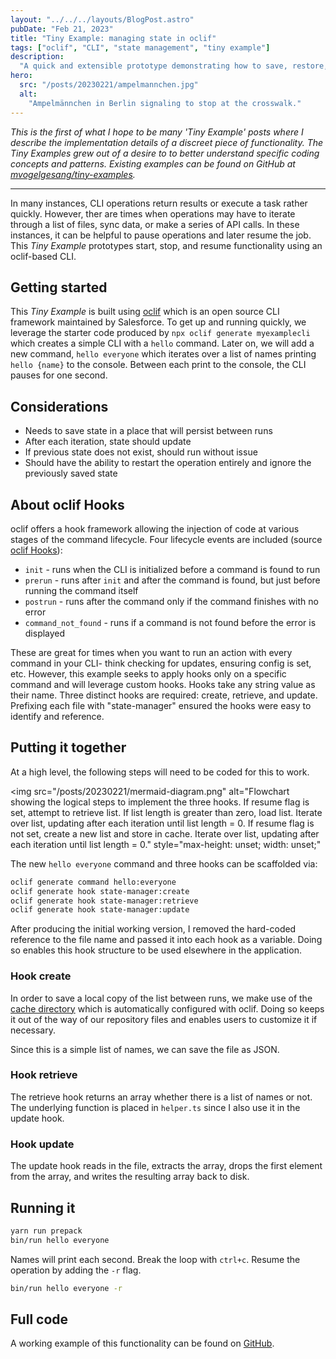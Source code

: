 ```yaml
---
layout: "../../../layouts/BlogPost.astro"
pubDate: "Feb 21, 2023"
title: "Tiny Example: managing state in oclif"
tags: ["oclif", "CLI", "state management", "tiny example"]
description:
  "A quick and extensible prototype demonstrating how to save, restore, and update the state of long running operations in oclif."
hero:
  src: "/posts/20230221/ampelmannchen.jpg"
  alt:
    "Ampelmännchen in Berlin signaling to stop at the crosswalk."
---
```


*This is the first of what I hope to be many 'Tiny Example' posts where I describe the implementation details of a discreet piece of functionality. The Tiny Examples grew out of a desire to to better understand specific coding concepts and patterns. Existing examples can be found on GitHub at [mvogelgesang/tiny-examples](https://github.com/mvogelgesang/tiny-examples).*

___

In many instances, CLI operations return results or execute a task rather quickly. However, ther are times when operations may have to iterate through a list of files, sync data, or make a series of API calls. In these instances, it can be helpful to pause operations and later resume the job. This _Tiny Example_ prototypes start, stop, and resume functionality using an oclif-based CLI. 

## Getting started

This _Tiny Example_ is built using [oclif](https://oclif.io/) which is an open source CLI framework maintained by Salesforce. To get up and running quickly, we leverage the starter code produced by `npx oclif generate myexamplecli` which creates a simple CLI with a `hello` command. Later on, we will add a new command, `hello everyone` which iterates over a list of names printing `hello {name}` to the console. Between each print to the console, the CLI pauses for one second. 

## Considerations

- Needs to save state in a place that will persist between runs
- After each iteration, state should update
- If previous state does not exist, should run without issue
- Should have the ability to restart the operation entirely and ignore the previously saved state

## About oclif Hooks

oclif offers a hook framework allowing the injection of code at various stages of the command lifecycle. Four lifecycle events are included (source [oclif Hooks](https://oclif.io/docs/hooks#lifecycle-events)):

- `init` - runs when the CLI is initialized before a command is found to run
- `prerun` - runs after `init` and after the command is found, but just before running the command itself
- `postrun` - runs after the command only if the command finishes with no error
- `command_not_found` - runs if a command is not found before the error is displayed

These are great for times when you want to run an action with every command in your CLI- think checking for updates, ensuring config is set, etc. However, this example seeks to apply hooks only on a specific command and will leverage custom hooks. Hooks take any string value as their name. Three distinct hooks are required: create, retrieve, and update. Prefixing each file with "state-manager" ensured the hooks were easy to identify and reference. 

## Putting it together

At a high level, the following steps will need to be coded for this to work.

<img
  src="/posts/20230221/mermaid-diagram.png"
  alt="Flowchart showing the logical steps to implement the three hooks. If resume flag is set, attempt to retrieve list. If list length is greater than zero, load list. Iterate over list, updating after each iteration until list length = 0. If resume flag is not set, create a new list and store in cache. Iterate over list, updating after each iteration until list length = 0." style="max-height: unset; width: unset;"
></img>

The new `hello everyone` command and three hooks can be scaffolded via:

```sh
oclif generate command hello:everyone
oclif generate hook state-manager:create
oclif generate hook state-manager:retrieve
oclif generate hook state-manager:update
```

After producing the initial working version, I removed the hard-coded reference to the file name and passed it into each hook as a variable. Doing so enables this hook structure to be used elsewhere in the application.

### Hook create

In order to save a local copy of the list between runs, we make use of the [cache directory](https://oclif.io/docs/config) which is automatically configured with oclif. Doing so keeps it out of the way of our repository files and enables users to customize it if necessary.

Since this is a simple list of names, we can save the file as JSON.

### Hook retrieve

The retrieve hook returns an array whether there is a list of names or not. The underlying function is placed in `helper.ts` since I also use it in the update hook.

### Hook update

The update hook reads in the file, extracts the array, drops the first element from the array, and writes the resulting array back to disk.

## Running it

```sh
yarn run prepack
bin/run hello everyone
```

Names will print each second. Break the loop with `ctrl+c`. Resume the operation by adding the `-r` flag.

```sh
bin/run hello everyone -r
```

## Full code

A working example of this functionality can be found on [GitHub](https://github.com/mvogelgesang/tiny-examples/tree/main/typescript/cli-resume-activity).
